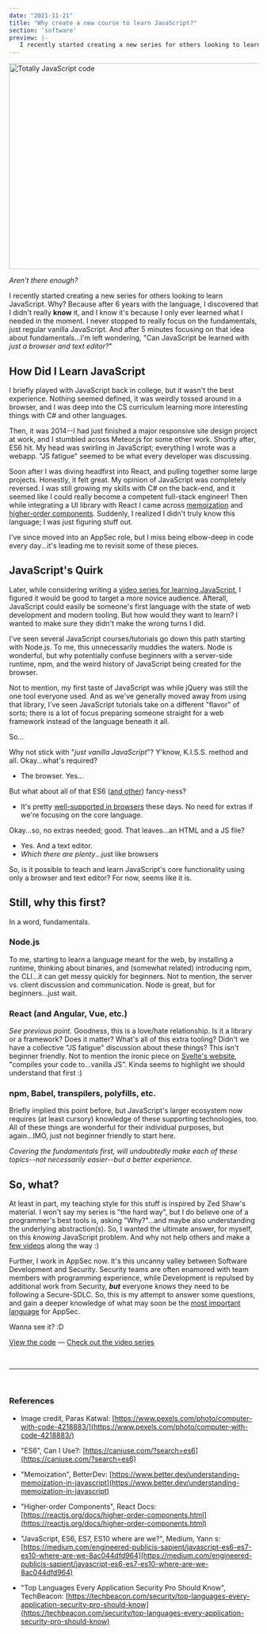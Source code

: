 ```yaml
---
date: "2021-11-21"
title: "Why create a new course to learn JavaScript?"
section: 'software'
preview: |-
   I recently started creating a new series for others looking to learn JavaScript. Why? Because after 6 years with the language, I discovered that I didn't really know it, and I know it's because I only ever learned what I needed in the moment. I never stopped to really focus on the fundamentals, just regular vanilla JavaScript. And after 5 minutes focusing on that idea about fundamentals...I'm wondering, "Can JavaScript be learned with just a browser and text editor?"
---
```


<Image 
   width="626"
   height="416"
   alt="Totally JavaScript code" 
   src="https://meddlin-web.s3.us-east-2.amazonaws.com/2021-11_javascript-series/pexels-paras-katwal-4218883.jpg" 
/>

_Aren't there enough?_

I recently started creating a new series for others looking to learn JavaScript. Why? Because after 6 years with the language, I discovered that I didn't really **know** it, and I know it's because I only ever learned what I needed in the moment. I never stopped to really focus on the fundamentals, just regular vanilla JavaScript. And after 5 minutes focusing on that idea about fundamentals...I'm left wondering, "Can JavaScript be learned with _just a browser and text editor?_"



## How Did I Learn JavaScript

I briefly played with JavaScript back in college, but it wasn't the best experience. Nothing seemed defined, it was weirdly tossed around in a browser, and I was deep into the CS curriculum learning more interesting things with C# and other languages.

Then, it was 2014--I had just finished a major responsive site design project at work, and I stumbled across Meteor.js for some other work. Shortly after, ES6 hit. My head was swirling in JavaScript; everything I wrote was a webapp. "JS fatigue" seemed to be what every developer was discussing.

Soon after I was diving headfirst into React, and pulling together some large projects. Honestly, it felt great. My opinion of JavaScript was completely reversed. I was still growing my skills with C# on the back-end, and it seemed like I could really become a competent full-stack engineer! Then while integrating a UI library with React I came across [memoization](https://www.better.dev/understanding-memoization-in-javascript) and [higher-order components](https://reactjs.org/docs/higher-order-components.html). Suddenly, I realized I didn't truly know this language; I was just figuring stuff out.

I've since moved into an AppSec role, but I miss being elbow-deep in code every day...it's leading me to revisit some of these pieces.

## JavaScript's Quirk

Later, while considering writing a [video series for learning JavaScript](https://www.youtube.com/playlist?list=PLMZaWgPMReBC91zB8JdZbbTcrT9Tv3_8y), I figured it would be good to target a more novice audience. Afterall, JavaScript could easily be someone's first language with the state of web development and modern tooling. But how would they want to learn? I wanted to make sure they didn't make the wrong turns I did.

I've seen several JavaScript courses/tutorials go down this path starting with Node.js. To me, this unnecessarily muddies the waters. Node is wonderful, but why potentially confuse beginners with a server-side runtime, npm, and the weird history of JavaScript being created for the browser.

Not to mention, my first taste of JavaScript was while jQuery was still the one tool everyone used. And as we've generally moved away from using that library, I've seen JavaScript tutorials take on a different "flavor" of sorts; there is a lot of focus preparing someone straight for a web framework instead of the language beneath it all.

So...

Why not stick with "_just vanilla JavaScript_"? Y'know, K.I.S.S. method and all. Okay...what's required? 
- The browser. Yes...

But what about all of that ES6 ([and other](https://medium.com/engineered-publicis-sapient/javascript-es6-es7-es10-where-are-we-8ac044dfd964)) fancy-ness? 
- It's pretty [well-supported in browsers](https://caniuse.com/?search=es6) these days. No need for extras if we're focusing on the core language.

Okay...so, no extras needed; good. That leaves...an HTML and a JS file?
- Yes. And a text editor.
- _Which there are plenty_...just like browsers

So, is it possible to teach and learn JavaScript's core functionality using only a browser and text editor? For now, seems like it is.

## Still, why this first?

In a word, fundamentals.

### Node.js

To me, starting to learn a language meant for the web, by installing a runtime, thinking about binaries, and (somewhat related) introducing npm, the CLI...it can get messy quickly for beginners. Not to mention, the server vs. client discussion and communication. Node is great, but for beginners...just wait.

### React (and Angular, Vue, etc.)

_See previous point._ Goodness, this is a love/hate relationship. Is it a library or a framework? Does it matter? What's all of this extra tooling? Didn't we have a collective "JS fatigue" discussion about these things? This isn't beginner friendly. Not to mention the ironic piece on [Svelte's website](https://svelte.dev/), "compiles your code to...vanilla JS". Kinda seems to highlight we should understand that first :)

### npm, Babel, transpilers, polyfills, etc.

Briefly implied this point before, but JavaScript's larger ecosystem now requires (at least cursory) knowledge of these supporting technologies, too. All of these things are wonderful for their individual purposes, but again...IMO, just not beginner friendly to start here.

_Covering the fundamentals first, will undoubtedly make each of these topics--not necessarily easier--but a better experience._


## So, what?

At least in part, my teaching style for this stuff is inspired by Zed Shaw's material. I won't say my series is "the hard way", but I do believe one of a programmer's best tools is, asking "Why?"...and maybe also understanding the underlying abstraction(s). So, I wanted the ultimate answer, for myself, on this _knowing_ JavaScript problem. And why not help others and make a [few videos](https://www.youtube.com/playlist?list=PLMZaWgPMReBC91zB8JdZbbTcrT9Tv3_8y) along the way :)

Further, I work in AppSec now. It's this uncanny valley between Software Development and Security. Security teams are often enamored with team members with programming experience, while Development is repulsed by additional work from Security, _**but**_ everyone _knows_ they need to be following a Secure-SDLC. So, this is my attempt to answer some questions, and gain a deeper knowledge of what may soon be the [most important language](https://techbeacon.com/security/top-languages-every-application-security-pro-should-know) for AppSec.


Wanna see it? :D

[View the code](https://github.com/RushingLabs/javascript-series) &mdash; [Check out the video series](https://www.youtube.com/playlist?list=PLMZaWgPMReBC91zB8JdZbbTcrT9Tv3_8y)

<br />
<hr />
<br />

### References

- Image credit, Paras Katwal: [https://www.pexels.com/photo/computer-with-code-4218883/](https://www.pexels.com/photo/computer-with-code-4218883/)

- "ES6", Can I Use?: [https://caniuse.com/?search=es6](https://caniuse.com/?search=es6)

- "Memoization", BetterDev: [https://www.better.dev/understanding-memoization-in-javascript](https://www.better.dev/understanding-memoization-in-javascript)

- "Higher-order Components", React Docs: [https://reactjs.org/docs/higher-order-components.html](https://reactjs.org/docs/higher-order-components.html)

- "JavaScript, ES6, ES7, ES10 where are we?", Medium, Yann s: [https://medium.com/engineered-publicis-sapient/javascript-es6-es7-es10-where-are-we-8ac044dfd964](https://medium.com/engineered-publicis-sapient/javascript-es6-es7-es10-where-are-we-8ac044dfd964)

- "Top Languages Every Application Security Pro Should Know", TechBeacon: [https://techbeacon.com/security/top-languages-every-application-security-pro-should-know](https://techbeacon.com/security/top-languages-every-application-security-pro-should-know)